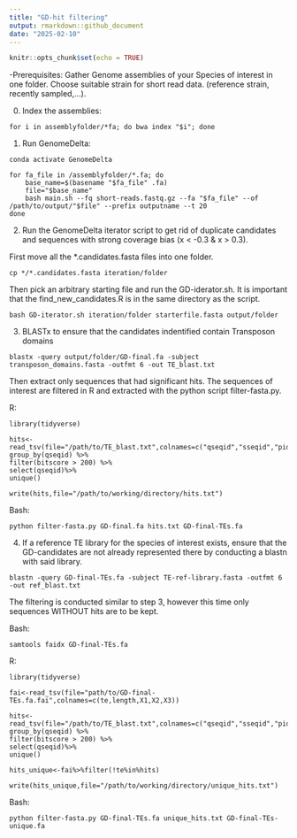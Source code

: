 ```yaml
---
title: "GD-hit filtering"
output: rmarkdown::github_document
date: "2025-02-10"
---
```


```r
knitr::opts_chunk$set(echo = TRUE)
```

-Prerequisites:
Gather Genome assemblies of your Species of interest in one folder. Choose suitable strain for short read data. (reference strain, recently sampled,...).

0) Index the assemblies:

```
for i in assemblyfolder/*fa; do bwa index "$i"; done
```

1) Run GenomeDelta:

```
conda activate GenomeDelta

for fa_file in /assemblyfolder/*.fa; do
    base_name=$(basename "$fa_file" .fa)
    file="$base_name"
    bash main.sh --fq short-reads.fastq.gz --fa "$fa_file" --of /path/to/output/"$file" --prefix outputname --t 20
done
```

2) Run the GenomeDelta iterator script to get rid of duplicate candidates and sequences with strong coverage bias (x < -0.3 & x > 0.3).

First move all the *.candidates.fasta files into one folder.

```
cp */*.candidates.fasta iteration/folder
```

Then pick an arbitrary starting file and run the GD-iderator.sh. It is important that the find_new_candidates.R is in the same directory as the script.

```
bash GD-iterator.sh iteration/folder starterfile.fasta output/folder
```

3) BLASTx to ensure that the candidates indentified contain Transposon domains

```
blastx -query output/folder/GD-final.fa -subject transposon_domains.fasta -outfmt 6 -out TE_blast.txt
```

Then extract only sequences that had significant hits. The sequences of interest are filtered in R and extracted with the python script filter-fasta.py.

R:
```
library(tidyverse)

hits<-read_tsv(file="/path/to/TE_blast.txt",colnames=c("qseqid","sseqid","pident","length","mismatch","gapopen","qstart","qend","sstart","send","evalue","bitscore"))%>%
group_by(qseqid) %>%
filter(bitscore > 200) %>%
select(qseqid)%>%
unique()

write(hits,file="/path/to/working/directory/hits.txt")
```

Bash:
```
python filter-fasta.py GD-final.fa hits.txt GD-final-TEs.fa
```

4) If a reference TE library for the species of interest exists, ensure that the GD-candidates are not already represented there by conducting a blastn with said library.

```
blastn -query GD-final-TEs.fa -subject TE-ref-library.fasta -outfmt 6 -out ref_blast.txt
```

The filtering is conducted similar to step 3, however this time only sequences WITHOUT hits are to be kept.

Bash:
```
samtools faidx GD-final-TEs.fa
```

R:
```
library(tidyverse)

fai<-read_tsv(file="path/to/GD-final-TEs.fa.fai",colnames=c(te,length,X1,X2,X3))

hits<-read_tsv(file="/path/to/TE_blast.txt",colnames=c("qseqid","sseqid","pident","length","mismatch","gapopen","qstart","qend","sstart","send","evalue","bitscore"))%>%
group_by(qseqid) %>%
filter(bitscore > 200) %>%
select(qseqid)%>%
unique()

hits_unique<-fai%>%filter(!te%in%hits)

write(hits_unique,file="/path/to/working/directory/unique_hits.txt")
```

Bash:

```
python filter-fasta.py GD-final-TEs.fa unique_hits.txt GD-final-TEs-unique.fa
```



